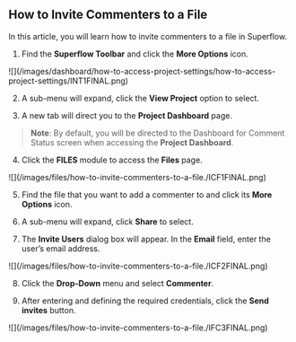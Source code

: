 ## How to Invite Commenters to a File

In this article, you will learn how to invite commenters to a file in Superflow.

1. Find the **Superflow Toolbar** and click the **More Options** icon.

<Frame>
![](/images/dashboard/how-to-access-project-settings/how-to-access-project-settings/INT1FINAL.png)
</Frame>

2. A sub-menu will expand, click the **View Project** option to select.

3. A new tab will direct you to the **Project Dashboard** page.

> **Note**: By default, you will be directed to the Dashboard for Comment Status screen when accessing the **Project Dashboard**.

4. Click the **FILES** module to access the **Files** page.

<Frame>
![](/images/files/how-to-invite-commenters-to-a-file./ICF1FINAL.png)
</Frame>

5. Find the file that you want to add a commenter to and click its **More Options** icon.

6. A sub-menu will expand, click **Share** to select.

7. The **Invite Users** dialog box will appear. In the **Email** field, enter the user’s email address.

<Frame>
![](/images/files/how-to-invite-commenters-to-a-file./ICF2FINAL.png)
</Frame>

8. Click the **Drop-Down** menu and select **Commenter**.

9. After entering and defining the required credentials, click the **Send invites** button.

<Frame>
![](/images/files/how-to-invite-commenters-to-a-file./IFC3FINAL.png)
</Frame>




